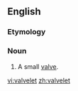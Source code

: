 ==English==

===Etymology===
{{suffix|valve|let}}

===Noun===
{{en-noun}}

# A small [[valve]].

[[vi:valvelet]]
[[zh:valvelet]]